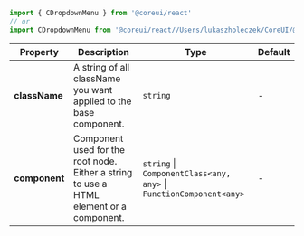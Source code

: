 
```jsx
import { CDropdownMenu } from '@coreui/react'
// or
import CDropdownMenu from '@coreui/react//Users/lukaszholeczek/CoreUI/@coreui/react/packages/coreui-react/src/components/dropdown/CDropdownMenu'
```

| Property | Description | Type | Default |
| --- | --- | --- | --- |
| **className** | A string of all className you want applied to the base component. | `string` | - |
| **component** | Component used for the root node. Either a string to use a HTML element or a component. | `string` \| `ComponentClass<any, any>` \| `FunctionComponent<any>` | - |
